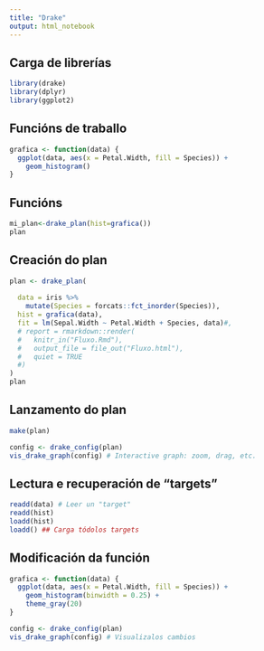 ```yaml
---
title: "Drake"
output: html_notebook
---
```



## Carga de librerías

```r
library(drake)
library(dplyr)
library(ggplot2)
```


## Funcións de traballo

```r
grafica <- function(data) {
  ggplot(data, aes(x = Petal.Width, fill = Species)) +
    geom_histogram()
}
```


## Funcións

```r
mi_plan<-drake_plan(hist=grafica())
plan

```





## Creación do plan
```r

plan <- drake_plan(
 
  data = iris %>%
    mutate(Species = forcats::fct_inorder(Species)),
  hist = grafica(data),
  fit = lm(Sepal.Width ~ Petal.Width + Species, data)#,
  # report = rmarkdown::render(
  #   knitr_in("Fluxo.Rmd"),
  #   output_file = file_out("Fluxo.html"),
  #   quiet = TRUE
  #)
)
plan
```


## Lanzamento do plan

```r
make(plan)

config <- drake_config(plan)
vis_drake_graph(config) # Interactive graph: zoom, drag, etc.

```



## Lectura e recuperación de "targets"

```r
readd(data) # Leer un "target"
readd(hist)
loadd(hist)
loadd() ## Carga tódolos targets 
```



## Modificación da función

```r
grafica <- function(data) {
  ggplot(data, aes(x = Petal.Width, fill = Species)) +
    geom_histogram(binwidth = 0.25) +
    theme_gray(20)
}
```


```r
config <- drake_config(plan)
vis_drake_graph(config) # Visualizalos cambios
```

